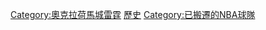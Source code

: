 [[Category:奧克拉荷馬城雷霆|Category:奧克拉荷馬城雷霆]]
[[Category:西雅圖體育|歷史]]
[[Category:已搬遷的NBA球隊|Category:已搬遷的NBA球隊]]